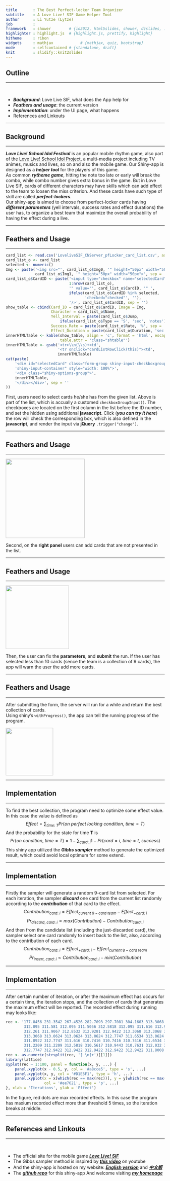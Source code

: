 ```yaml
---
title       : The Best Perfect-locker Team Organizer
subtitle    : A Love Live! SIF Game Helper Tool
author      : Li Yutze (Lytze)
job         : 
framework   : shower        # {io2012, html5slides, shower, dzslides, ...}
highlighter : highlight.js  # {highlight.js, prettify, highlight}
hitheme     : ribon
widgets     : mathjax            # {mathjax, quiz, bootstrap}
mode        : selfcontained # {standalone, draft}
knit        : slidify::knit2slides
---
```


<script type="text/javascript">
    // add subtitle
    e = document.getElementsByTagName("header")[0]
    subtitle = document.createElement("p")
    subtitle.appendChild(document.createTextNode("A Love Live! SIF Game Helper Tool"))
    subtitle.setAttribute("style", "margin: 10px 0 0 0")
    author = document.createElement("span")
    author.appendChild(document.createTextNode("Li Yutze (Lytze)"))
    author.setAttribute("style", "font-size:75%;font-style:italic;color:#444")
    e.appendChild(subtitle)
    e.appendChild(author)

    // reactive table
    cardListRowClick = function(row) {
    if (row.cells[0].childNodes[1].checked) {
		row.cells[0].childNodes[1].checked = false
	}
	else {
		row.cells[0].childNodes[1].checked = true
	}

	if (row.cells[0].childNodes[1].checked) 
		row.setAttribute("style", "background-color: #bfb; text-shadow: 0px 0px 7px #777")
	else
		row.removeAttribute("style")
	$(row.cells[0].childNodes[1]).trigger("change")
}
</script>
<style>
section p, section li, section code{
    font-size: 65%
}
table.shtable {
    font-family: verdana,arial,sans-serif;
    font-size:11px;
	border-collapse: collapse;
	width: 100%;
}
table.shtable th {
	border-width: 1px;
	padding: 8px;
	background-color: #dedede;
	height: 70;
}
table.shtable td {
	padding: 3px;
	border-bottom-style: solid;
	border-bottom-width: 1px;
	border-bottom-color: #dedede;
}
table.shtable tbody tr {
	background-color: #ffffff;
	cursor: pointer;
}
table.shtable tr:hover {
	background-color: #ffb;
}
table.shtable tr td input {
	display: none;
}
</style>

## Outline

- - -

<br>

- _**Background**_: Love Live SIF, what does the App help for  
- _**Feathers and usage**_: the current version  
- _**Implementation**_: under the UI page, what happens  
- References and Linkouts

---

## Background

- - -


_**Love Live! School Idol Festival**_ is an popular mobile rhythm game, also part of the [Love Live! School Idol Project](), a multi-media project including TV animes, musics and lives, so on and also the mobile game. Our Shiny-app is designed as a _**helper tool**_ for the players of this game.  
As common _**rytheme game**_, hitting the note too late or early will break the combo, while combo number gives extra bonus in the game. But in Love Live SIF, cards of different characters may have skills which can add effect to the team to loosen the miss criterion. And these cards have such type of skill are called _**perfect-lockers**_.  
Our shiny-app is aimed to choose from perfect-locker cards having _**different parameters**_ (yell intervals, success rates and effect durations) the user has, to organize a best team that maximize the overall probability of having the effect during a live.

---

## Feathers and Usage

- - -

```r
card_list <- read.csv('LoveliveSIF_CNServer_pfLocker_card_list.csv', as.is = T)
card_list_o <- card_list
selected <- numeric()
Img <- paste('<img src="', card_list_o$Img0, '" height="50px" width="50px"><img src="',
             card_list_o$Img1, '" height="50px" width="50px">', sep = '')
card_list_o$CardID <- paste('<input type="checkbox" name="selectedCard" id="selectedCard',
                            1:nrow(card_list_o),
                            '" value="', card_list_o$CardID, '" ',
                            ifelse(card_list_o$CardID %in% selected,
                                   'checked="checked"', ''),
                            '/>', card_list_o$CardID, sep = '')
show_table <- cbind(Card_ID = card_list_o$CardID, Image = Img,
                    Character = card_list_o$Name,
                    Yell_Interval = paste(card_list_o$Jump,
                        ifelse(card_list_o$Type == 'S', 'sec', 'notes')),
                    Success_Rate = paste(card_list_o$Rate, '%', sep = ''),
                    Effect_Duration = paste(card_list_o$Duration, 'sec'))
innerHTMLTable <- kable(show_table, align = 'c', format = 'html', escape = F,
                        table.attr = 'class="shtable"')
innerHTMLTable <- gsub('<tr>\\n(\\s)+<td',
                       '<tr onclick="cardListRowClick(this)"><td',
                       innerHTMLTable)
cat(paste(
    '<div id="selectedCard" class="form-group shiny-input-checkboxgroup',
    'shiny-input-container" style="width: 100%">',
    '<div class="shiny-options-group">',
    innerHTMLTable,
    '</div></div>', sep = ''
))
```

<p/>

First, users need to select cards he/she has from the given list. Above is part of the list, which is accually a customed `checkboxGroupInput()`. The checkboxes are located on the first column in the list before the ID number, and set the hidden using additional __javascript__. Click (_**you can try it here**_) the row will check the corresponding box, which is also defined in the __javascript__, and render the input via __jQuery__ `.trigger("change")`.

---

## Feathers and Usage

- - -

<img src="img/addnew.png" height="250px">

Second, on the __right panel__ users can add cards that are not presented in the list.

---

## Feathers and Usage

- - -

<img src="img/submit.png" height="200px">

Then, the user can fix the __parameters__, and __submit__ the run. If the user has selected less than 10 cards (sence the team is a collection of 9 cards), the app will warn the user the add more cards.

---

## Feathers and Usage

- - -

After submitting the form, the server will run for a while and return the best collection of cards.  
Using shiny's `withProgress()`, the app can tell the running progress of the program.

<img src="img/after_submit.png" height="150px">

---

## Implementation

- - -

To find the best collection, the program need to optimize some effect value. In this case the value is defined as  
$$Effect = \sum_{time:\ T}{Pr(on\ perfect\ locking\ condition,\ time = T)}$$
And the probability for the state for time __T__ is
$$Pr(on\ condition,\ time = T) = 1 - \sum_{card:\ i}{1 - Pr(card = i,\ time = t,\ success)}$$
This shiny app utilized the _**Gibbs sampler**_ method to generate the optimized result, which could avoid local optimum for some extend.

---

## Implementation

- - -

Firstly the sampler will generate a random 9-card list from selected. For each iteration, the sampler _**discard**_ one card from the current list randomly according to the _**contribution**_ of that card to the effect.
$$Contribution_{card:\ i} = Effect_{current\ 9-card\ team} - Effect_{-card:\ i}$$
$$Pr_{discard,\ card:\ i} \propto max(Contribution) - Contribution_{card:\ i}$$
And then from the candidate list (including the just-discarded card), the sampler select one card randomly to insert back to the list, also, according to the contribution of each card.
$$Contribution_{card:\ i} = Effect_{+card:\ i} - Effect_{current\ 8-card\ team}$$
$$Pr_{insert,\ card:\ i} \propto Contribution_{card:\ i} - min(Contribution)$$

---

## Implementation

- - -

After certain number of iteration, or after the maximum effect has occurs for a certain time, the iteration stops, and the collection of cards that generates the maximum effect will be reported. The recorded effect during running may looks like:
```r
rec <- '177.8456 231.3542 267.4526 282.7093 297.7081 304.1603 313.3068 312.9422
        312.095 311.581 312.095 311.5056 312.5818 312.095 311.616 312.9422
        312.261 311.9067 312.8532 312.9281 312.9422 313.3068 313.3068 313.3068
        313.3068 313.0624 313.0624 313.0624 312.7747 311.6534 313.0624 313.0624
        311.8922 312.7747 311.616 310.7416 310.7416 310.7416 311.6534 311.6532
        311.2209 311.2209 312.5818 310.5617 310.9443 310.7631 312.032 310.807
        312.7747 312.9422 312.9422 312.9422 312.9422 312.9422 311.8008 313.3068'
rec <- as.numeric(strsplit(rec, '[ \n]+')[[1]])
library(lattice)
xyplot(rec ~ 1:100, panel = function(x, y, ...) {
    panel.xyplot(x - 0.5, y, col = '#a8cce5', type = 's', ...)
    panel.xyplot(x, y, col = '#D1E5F1', type = 'h', ...)
    panel.xyplot(x = x[which(rec == max(rec))], y = y[which(rec == max(rec))],
                 col = '#ee7621', type = 'p', ...)
}, xlab = 'Iterations', ylab = 'Effect')
```
In the figure, red dots are max recorded effects. In this case the program has maxium recorded effect more than threshold 5 times, so the iteration breaks at middle.

---

## References and Linkouts

- - -

<br>

- The official site for the mobile game [_**Love Live! SIF**_](http://www.school-fes.klabgames.net/)
- The Gibbs sampler method is inspired by [_**this video**_](https://www.youtube.com/watch?v=1EMonM7qAU8) on youtube
- And the shiny-app is hosted on my website: [_**English version**_](http://www.lytzeworkshop.com:3838/playground/shiny_app/best_pf_locker_en_ver/) and [_**中文版**_](http://www.lytzeworkshop.com:3838/playground/shiny_app/best_pf_locker_cn_ver/)
- The [_**github repo**_](https://github.com/lytze/LLSIF_best_perfect_locker_team) for this shiny-app
And welcome visiting [_**my homepage**_](http://www.lytzeworkshop.com/)
